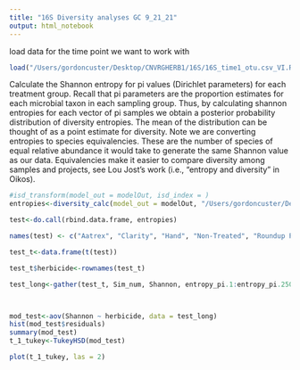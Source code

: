 ```yaml
---
title: "16S Diversity analyses GC 9_21_21"
output: html_notebook
---
```


load data for the time point we want to work with
```r
load("/Users/gordoncuster/Desktop/CNVRGHERB1/16S/16S_time1_otu.csv_VI.Rdata")
```

Calculate the Shannon entropy for pi values (Dirichlet parameters) for each treatment group. Recall that pi parameters are the proportion estimates for each microbial taxon in each sampling group. Thus, by calculating shannon entropies for each vector of pi samples we obtain a posterior probability distribution of diversity entropies. The mean of the distribution can be thought of as a point estimate for diversity. Note we are converting entropies to species equivalencies. These are the number of species of equal relative abundance it would take to generate the same Shannon value as our data. Equivalencies make it easier to compare diversity among samples and projects, see Lou Jost's work (i.e., "entropy and diversity" in Oikos).

```r
#isd_transform(model_out = modelOut, isd_index = )
entropies<-diversity_calc(model_out = modelOut, "/Users/gordoncuster/Desktop/CNVRGHERB1/HerbPT1_CNVRG_OTU_tables/16S_time1_otu.csv", params = "pi", entropy_measure = "shannon", equivalents = T)

test<-do.call(rbind.data.frame, entropies)

names(test) <- c("Aatrex", "Clarity", "Hand", "Non-Treated", "Roundup Powermax")

test_t<-data.frame(t(test))

test_t$herbicide<-rownames(test_t)

test_long<-gather(test_t, Sim_num, Shannon, entropy_pi.1:entropy_pi.250, factor_key=TRUE)



mod_test<-aov(Shannon ~ herbicide, data = test_long)
hist(mod_test$residuals)
summary(mod_test)
t_1_tukey<-TukeyHSD(mod_test)

plot(t_1_tukey, las = 2)

```